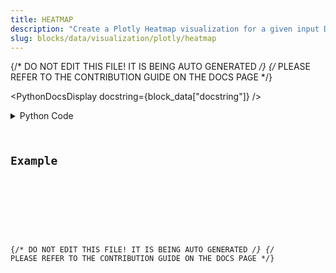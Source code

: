 ```yaml
---
title: HEATMAP
description: "Create a Plotly Heatmap visualization for a given input DataContainer."
slug: blocks/data/visualization/plotly/heatmap
---
```


{/* DO NOT EDIT THIS FILE! IT IS BEING AUTO GENERATED */}
{/* PLEASE REFER TO THE CONTRIBUTION GUIDE ON THE DOCS PAGE */}


<PythonDocsDisplay docstring={block_data["docstring"]} />
<details>
<summary>Python Code</summary>



<Code code={pythonCode} lang="py" wrap theme="dracula" />

[Find this Flojoy Block on GitHub](https://github.com/flojoy-ai/blocks/blob/main/blocks/DATA/VISUALIZATION/PLOTLY/HEATMAP/HEATMAP.py)

</details>

## Example


<GetHelpWidget />


<AppDisplay app={app} blockName="HEATMAP" client:visible />


<Example />

{/* DO NOT EDIT THIS FILE! IT IS BEING AUTO GENERATED */}
{/* PLEASE REFER TO THE CONTRIBUTION GUIDE ON THE DOCS PAGE */}
